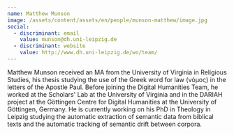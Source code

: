 ```yaml
---
name: Matthew Munson
image: /assets/content/assets/en/people/munson-matthew/image.jpg
social:
  - discriminant: email
    value: munson@dh.uni-leipzig.de
  - discriminant: website
    value: http://www.dh.uni-leipzig.de/wo/team/
---
```

Matthew Munson received an MA from the University of Virginia in Religious Studies, his thesis studying the use of the Greek word for law (νόμος) in the letters of the Apostle Paul. Before joining the Digital Humanities Team, he worked at the Scholars' Lab at the University of Virginia and in the DARIAH project at the Göttingen Centre for Digital Humanities at the University of Göttingen, Germany. He is currently working on his PhD in Theology in Leipzig studying the automatic extraction of semantic data from biblical texts and the automatic tracking of semantic drift between corpora.
